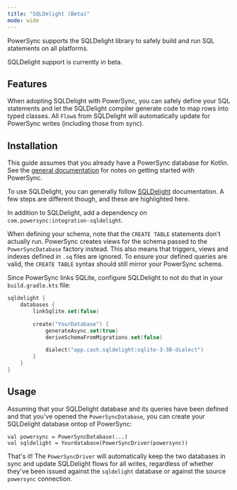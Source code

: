```yaml
---
title: "SQLDelight (Beta)"
mode: wide
---
```


PowerSync supports the SQLDelight library to safely build and run SQL statements on all platforms.

<Note>
SQLDelight support is currently in beta.
</Note>


<Card
  title="Maven: com.powersync:integration-sqldelight"
  icon="/logo/maven.svg"
  href="https://central.sonatype.com/artifact/com.powersync/integration-sqldelight"
  horizontal
/>

## Features

When adopting SQLDelight with PowerSync, you can safely define your SQL statements and let
the SQLDelight compiler generate code to map rows into typed classes.
All `Flow`s from SQLDelight will automatically update for PowerSync writes (including those from
sync).

## Installation

This guide assumes that you already have a PowerSync database for Kotlin.
See the [general documentation](/client-sdk-references/kotlin-multiplatform) for notes on getting
started with PowerSync.

To use SQLDelight, you can generally follow [SQLDelight](https://sqldelight.github.io/sqldelight/2.1.0/multiplatform_sqlite/) documentation.
A few steps are different though, and these are highlighted here.

In addition to SQLDelight, add a dependency on `com.powersync:integration-sqldelight`.

When defining your schema, note that the `CREATE TABLE` statements don't actually run. PowerSync creates views
for the schema passed to the `PowerSyncDatabase` factory instead. This also means that triggers, views and indexes
defined in `.sq` files are ignored.
To ensure your defined queries are valid, the `CREATE TABLE` syntax should still mirror your PowerSync schema.

Since PowerSync links SQLite, configure SQLDelight to not do that in your `build.gradle.kts` file:

```Kotlin
sqldelight {
    databases {
        linkSqlite.set(false)

        create("YourDatabase") {
            generateAsync.set(true)
            deriveSchemaFromMigrations.set(false)

            dialect("app.cash.sqldelight:sqlite-3-38-dialect")
        }
    }
}
```

## Usage

Assuming that your SQLDelight database and its queries have been defined and that you've opened the `PowerSyncDatabase`,
you can create your SQLDelight database ontop of PowerSync:

```
val powersync = PowerSyncDatabase(...)
val sqldelight = Yourdatabase(PowerSyncDriver(powersync))
```

That's it! The `PowerSyncDriver` will automatically keep the two databases in sync and update SQLDelight flows
for all writes, regardless of whether they've been issued against the `sqldelight` database or against the source
`powersync` connection.
